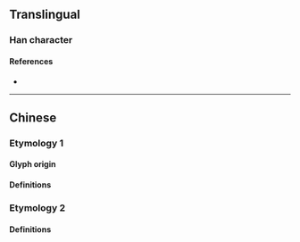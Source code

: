 {{also|幣|帀}}
{{character info}}
==Translingual==

===Han character===
{{Han char|rn=50|rad=巾|as=01|sn=4|four=|canj=HLB|ids=⿱丿巾,⿻亻冂}}

====References====
* {{Han ref|kx=0328.021|dkj=08774|dj=0632.120|hdz=10728.030|uh=5E01|ud=24065}}

----

==Chinese==

===Etymology 1===

====Glyph origin====
{{Han simp|幣|f=敝|t=丿}}

====Definitions====
{{zh-see|幣|sv}}

===Etymology 2===

====Definitions====
{{zh-see|印|v}}